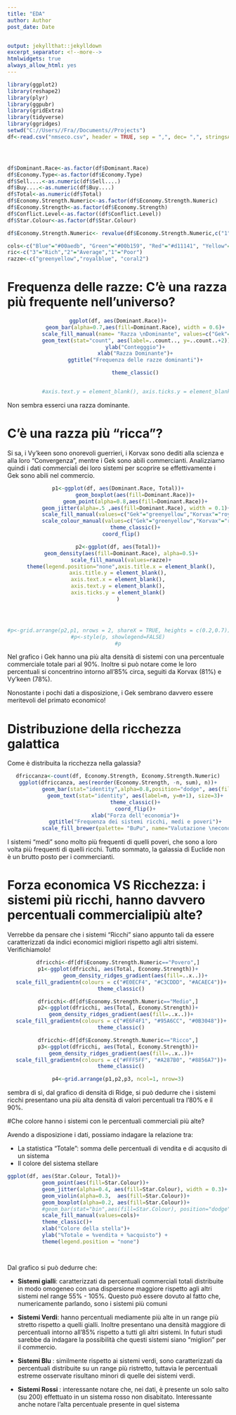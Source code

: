 ```yaml
---
title: "EDA"
author: Author
post_date: Date


output: jekyllthat::jekylldown
excerpt_separator: <!--more-->
htmlwidgets: true
always_allow_html: yes
---
```

<style type="text/css">
h1.title {
  font-size: 38px;
}
</style>
```r

library(ggplot2)
library(reshape2)
library(plyr)
library(ggpubr)
library(gridExtra)
library(tidyverse)
library(ggridges)
setwd("C://Users//Fra//Documents//Projects")
df<-read.csv("nmseco.csv", header = TRUE, sep = ",", dec= ",", stringsAsFactors = FALSE)




df$Dominant.Race<-as.factor(df$Dominant.Race)
df$Economy.Type<-as.factor(df$Economy.Type)
df$Sell....<-as.numeric(df$Sell....)
df$Buy....<-as.numeric(df$Buy....)
df$Total<-as.numeric(df$Total)
df$Economy.Strength.Numeric<-as.factor(df$Economy.Strength.Numeric)
df$Economy.Strength<-as.factor(df$Economy.Strength)
df$Conflict.Level<-as.factor((df$Conflict.Level))
df$Star.Colour<-as.factor(df$Star.Colour)

df$Economy.Strength.Numeric<- revalue(df$Economy.Strength.Numeric,c("1"="Povero","2"="Medio","3"="Ricco"))

cols<-c("Blue"="#00aedb", "Green"="#00b159", "Red"="#d11141", "Yellow"="#ffc425")
ric<-c("3"="Rich","2"="Average","1"="Poor")
razze<-c("greenyellow","royalblue", "coral2")

```
<div style="page-break-after: always;"></div>
# Frequenza delle razze: C'è una razza più frequente nell'universo?
<center>
```r


ggplot(df, aes(Dominant.Race))+
           geom_bar(alpha=0.7,aes(fill=Dominant.Race), width = 0.6)+
           scale_fill_manual(name= "Razza \nDominante", values=c("Gek"="greenyellow","Korvax"="royalblue", "Vy'keen"="coral2"))+
           geom_text(stat="count", aes(label=..count.., y=..count..+2))+
           ylab("Contegggio")+
           xlab("Razza Dominante")+
           ggtitle("Frequenza delle razze dominanti")+

           theme_classic()


           #axis.text.y = element_blank(), axis.ticks.y = element_blank()

```
</center>
Non sembra esserci una razza dominante.


# C'è una razza più "ricca"?
Si sa, i Vy'keen sono onorevoli guerrieri, i Korvax sono dediti alla scienza e alla loro "Convergenza", mentre i Gek sono abili commercianti. Analizziamo quindi i dati commerciali dei loro sistemi per scoprire se effettivamente i Gek sono abili nel commercio.
<center>
```r
p1<-ggplot(df, aes(Dominant.Race, Total))+
           geom_boxplot(aes(fill=Dominant.Race))+
           geom_point(alpha=0.8,aes(fill=Dominant.Race))+
           geom_jitter(alpha=.5 ,aes(fill=Dominant.Race), width = 0.1)+
           scale_fill_manual(values=c("Gek"="greenyellow","Korvax"="royalblue", "Vy'keen"="coral2"))+
           scale_colour_manual(values=c("Gek"="greenyellow","Korvax"="royalblue", "Vy'keen"="coral2"))+
           theme_classic()+
  coord_flip()

p2<-ggplot(df, aes(Total))+
  geom_density(aes(fill=Dominant.Race), alpha=0.5)+
  scale_fill_manual(values=razze)+
  theme(legend.position="none",axis.title.x = element_blank(),
axis.title.y = element_blank(),
axis.text.x = element_blank(),
axis.text.y = element_blank(),
axis.ticks.y = element_blank()
)




#p<-grid.arrange(p2,p1, nrows = 2, shareX = TRUE, heights = c(0.2,0.7))
#p<-style(p, showlegend=FALSE)
#p
```
</center>
Nel grafico i Gek hanno una più alta densità di sistemi con una percentuale commerciale totale pari al 90%. Inoltre si può notare come le loro percentuali si concentrino intorno all'85% circa, seguiti da Korvax (81%) e Vy'keen (78%).

Nonostante i pochi dati a disposizione, i Gek sembrano davvero essere meritevoli del primato economico!
<div style="page-break-after: always;"></div>


# Distribuzione della ricchezza galattica
Come è distribuita la ricchezza nella galassia?
<center>
```r


dfriccanza<-count(df, Economy.Strength, Economy.Strength.Numeric)
ggplot(dfriccanza, aes(reorder(Economy.Strength, -n, sum), n))+
           geom_bar(stat="identity",alpha=0.8,position="dodge", aes(fill=Economy.Strength.Numeric), width = 0.6)+
           geom_text(stat="identity", aes(label=n, y=n+1), size=3)+
           theme_classic()+
           coord_flip()+
           xlab("Forza dell'economia")+
           ggtitle("Frequenza dei sistemi ricchi, medi e poveri")+
           scale_fill_brewer(palette= "BuPu", name="Valutazione \neconomica")

```
</center>
I sistemi "medi" sono molto più frequenti di quelli poveri, che sono a loro volta più frequenti di quelli ricchi.
Tutto sommato, la galassia di Euclide non è un brutto posto per i commercianti.

# Forza economica VS Ricchezza: i sistemi più ricchi, hanno davvero percentuali commercialipiù alte?
Verrebbe da pensare che i sistemi "Ricchi" siano appunto tali da essere caratterizzati da indici economici migliori rispetto agli altri sistemi. Verifichiamolo!
<center>
```r
dfricchi<-df[df$Economy.Strength.Numeric=="Povero",]
p1<-ggplot(dfricchi, aes(Total, Economy.Strength))+
           geom_density_ridges_gradient(aes(fill=..x..))+
  scale_fill_gradientn(colours = c("#E0ECF4", "#C3CDDD", "#ACAEC4"))+
  theme_classic()

dfricchi<-df[df$Economy.Strength.Numeric=="Medio",]
p2<-ggplot(dfricchi, aes(Total, Economy.Strength))+
  geom_density_ridges_gradient(aes(fill=..x..))+
  scale_fill_gradientn(colours = c("#E6F4F1", "#95A6CC", "#0B3048"))+
  theme_classic()

dfricchi<-df[df$Economy.Strength.Numeric=="Ricco",]
p3<-ggplot(dfricchi, aes(Total, Economy.Strength))+
  geom_density_ridges_gradient(aes(fill=..x..))+
  scale_fill_gradientn(colours = c("#FFF5FF", "#A287B0", "#8856A7"))+
  theme_classic()

p4<-grid.arrange(p1,p2,p3, ncol=1, nrow=3)


```
</center>
sembra di sì, dal grafico di densità di Ridge, si può dedurre che i sistemi ricchi presentano una più alta densità di valori percentuali tra l'80% e il 90%.
<div style="page-break-after: always;"></div>


#Che colore hanno i sistemi con le percentuali commerciali più alte?

Avendo a disposizione i dati, possiamo indagare la relazione tra:

* La statistica "Totale": somma delle percentuali di vendita e di acqusito di un sistema
* Il colore del sistema stellare
<center>
```r

ggplot(df, aes(Star.Colour, Total))+
           geom_point(aes(fill=Star.Colour))+
           geom_jitter(alpha=0.4, aes(fill=Star.Colour), width = 0.3)+
           geom_violin(alpha=0.3,  aes(fill=Star.Colour))+
           geom_boxplot(alpha=0.2, aes(fill=Star.Colour))+
           #geom_bar(stat="bin",aes(fill=Star.Colour), position="dodge")+
           scale_fill_manual(values=cols)+
           theme_classic()+
           xlab("Colore della stella")+
           ylab("%Totale = %vendita + %acquisto") +
           theme(legend.position = "none")




```
</center>
Dal grafico si può dedurre che:

* <b>Sistemi gialli</b>: caratterizzati da percentuali commerciali totali distribuite in modo omogeneo con una dispersione maggiore rispetto agli altri sistemi nel range 55% - 105%. Questo può essere dovuto al fatto che, numericamente parlando, sono i sistemi più comuni

* <b>Sistemi Verdi</b>: hanno percentuali mediamente più alte in un range più stretto rispetto a quelli gialli. Inoltre presentano una densità maggiore di percentuali intorno all'85% rispetto a tutti gli altri sistemi. In futuri studi sarebbe da indagare la possibilità che questi sistemi siano "migliori" per il commercio.

* <b>Sistemi Blu </b>: similmente rispetto ai sistemi verdi, sono caratterizzati da percentuali distribuite su un range più ristretto, tuttavia le percentuali estreme osservate risultano minori di quelle dei sistemi verdi.

* <b>Sistemi Rossi </b>: interessante notare che, nei dati, è presente un solo salto (su 200) effettuato in un sistema rosso non disabitato. Interessante anche notare l'alta percentuale presente in quel sistema
